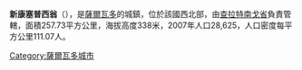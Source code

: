 '''新康塞普西翁'''（{{lang-es|Nueva Concepción}}），是[[薩爾瓦多|薩爾瓦多]]的城鎮，位於該國西北部，由[[查拉特南戈省|查拉特南戈省]]負責管轄，面積257.73平方公里，海拔高度338米，2007年人口28,625，人口密度每平方公里111.07人。

{{Coord|14|8|N|89|18|W|display=title}}

{{ElSalvador-geo-stub}}
[[Category:薩爾瓦多城市|Category:薩爾瓦多城市]]